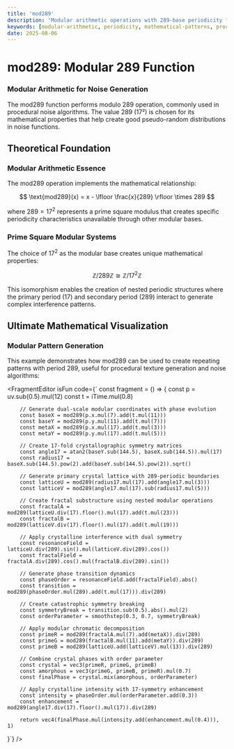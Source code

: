 ```yaml
---
title: 'mod289'
description: 'Modular arithmetic operations with 289-base periodicity for advanced mathematical pattern synthesis'
keywords: [modular-arithmetic, periodicity, mathematical-patterns, procedural-noise, number-theory]
date: 2025-08-06
---
```



# mod289: Modular 289 Function

### Modular Arithmetic for Noise Generation

The mod289 function performs modulo 289 operation, commonly used in procedural noise algorithms. The value 289 (17²) is chosen for its mathematical properties that help create good pseudo-random distributions in noise functions.

## Theoretical Foundation

### Modular Arithmetic Essence

The mod289 operation implements the mathematical relationship:

$$
\text{mod289}(x) = x - \lfloor \frac{x}{289} \rfloor \times 289
$$

where $289 = 17^2$ represents a prime square modulus that creates specific periodicity characteristics unavailable through other modular bases.

### Prime Square Modular Systems

The choice of $17^2$ as the modular base creates unique mathematical properties:

$$
\mathbb{Z}/289\mathbb{Z} \cong \mathbb{Z}/17^2\mathbb{Z}
$$

This isomorphism enables the creation of nested periodic structures where the primary period (17) and secondary period (289) interact to generate complex interference patterns.

## Ultimate Mathematical Visualization

### Modular Pattern Generation

This example demonstrates how mod289 can be used to create repeating patterns with period 289, useful for procedural texture generation and noise algorithms:

<FragmentEditor
        isFun
        code={`
const fragment = () => {
        const p = uv.sub(0.5).mul(12)
        const t = iTime.mul(0.8)

        // Generate dual-scale modular coordinates with phase evolution
        const baseX = mod289(p.x.mul(7).add(t.mul(11)))
        const baseY = mod289(p.y.mul(11).add(t.mul(7)))
        const metaX = mod289(p.x.mul(17).add(t.mul(3)))
        const metaY = mod289(p.y.mul(17).add(t.mul(5)))

        // Create 17-fold crystallographic symmetry matrices
        const angle17 = atan2(baseY.sub(144.5), baseX.sub(144.5)).mul(17)
        const radius17 = baseX.sub(144.5).pow(2).add(baseY.sub(144.5).pow(2)).sqrt()

        // Generate primary crystal lattice with 289-periodic boundaries
        const latticeU = mod289(radius17.mul(17).add(angle17.mul(3)))
        const latticeV = mod289(angle17.mul(17).sub(radius17.mul(5)))

        // Create fractal substructure using nested modular operations
        const fractalA = mod289(latticeU.div(17).floor().mul(17).add(t.mul(23)))
        const fractalB = mod289(latticeV.div(17).floor().mul(17).add(t.mul(19)))

        // Apply crystalline interference with dual symmetry
        const resonanceField = latticeU.div(289).sin().mul(latticeV.div(289).cos())
        const fractalField = fractalA.div(289).cos().mul(fractalB.div(289).sin())

        // Generate phase transition dynamics
        const phaseOrder = resonanceField.add(fractalField).abs()
        const transition = mod289(phaseOrder.mul(289).add(t.mul(17))).div(289)

        // Create catastrophic symmetry breaking
        const symmetryBreak = transition.sub(0.5).abs().mul(2)
        const orderParameter = smoothstep(0.3, 0.7, symmetryBreak)

        // Apply modular chromatic decomposition
        const primeR = mod289(fractalA.mul(7).add(metaX)).div(289)
        const primeG = mod289(fractalB.mul(11).add(metaY)).div(289)
        const primeB = mod289(latticeU.add(latticeV).mul(13)).div(289)

        // Combine crystal phases with order parameter
        const crystal = vec3(primeR, primeG, primeB)
        const amorphous = vec3(primeG, primeB, primeR).mul(0.7)
        const finalPhase = crystal.mix(amorphous, orderParameter)

        // Apply crystalline intensity with 17-symmetry enhancement
        const intensity = phaseOrder.mul(orderParameter.add(0.3))
        const enhancement = mod289(angle17.div(17).floor().mul(17)).div(289)

        return vec4(finalPhase.mul(intensity.add(enhancement.mul(0.4))), 1)

}`}
/>
